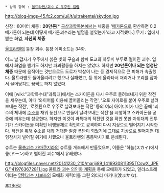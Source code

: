  * 상위 항목 : [[울트라맨/괴수 & 우주인 일람]]

http://blog-imgs-45.fc2.com/u/l/t/ultrakentei/skydon.jpg

신장 : 60미터
체중 : '''20만톤'''[* [[공상과학독본]]에서는 체중을 '[[메가톤]]으로 환산하면 0.2 메가톤이 되는데 어떻게 메가톤괴수라는 별명을 붙였는가'라고 지적했다.]
무기 : 입에서 뿜는 화염, '''자신의 체중'''

[[울트라맨]]의 등장 괴수. 등장 에피소드는 34화.

어느 날 갑자기 우주에서 붉은 빛의 구슬과 함께 도쿄의 하루미 부두로 떨어진 괴수. 입에서 화염을 뿜기도 하지만 파괴활동을 하지는 않았다. 하지만 '''20만톤이나 되는 엄청난 체중''' 때문에 움직이는 것만으로도 도로가 박살이 나는 등 경제적으로 큰 피해가 속출했다. 울트라맨도 들어올리려고 했으나 실패했고, 등 위에 올라타서 때리거나 꼬리를 잡아서 끌어당겨도 꿈쩍도 하지 않았다.

이에 [wiki:"과학특수대"과특대]에서는 스카이돈을 다시 우주로 돌려보내기 위한 작전을 세우는데, 이때 '와이어를 이용해 끌어올리는 작전', '오토 자이로를 붙여 우주로 날려보내는 작전', '로켓탄으로 우주로 날려보내는 작전' 등의 여러 아이디어가 나온 끝에 '괴수의 체내에 [[수소]]를 채워 풍선으로 만들어 날려보내는 작전'을 시행하고 스카이돈을 공중에 띄우는데 성공한다. 하지만 이것이 과특대의 작전인 것을 확인 못한 자위대의 전투기가 스카이돈을 미확인 비행물체로 확인하고 공격하여 다시 지상으로 떨어지기 시작한다. 작전을 위해 수소를 채워 거대한 질량 폭탄이 되었기에 그대로 지상으로 떨어지면 대형참사가 벌어질 위기에 처했으나 울트라맨의 몸통박치기로 분쇄된다.

슈트는 [[물총괴수 가마쿠지라]]의 슈트를 개조해서 만들었으며, 이름은 '하늘(スカイ)에서 쿵(ドーン)하고 떨어진 괴수'에서 유래했다.

http://blogfiles.naver.net/20141230_210/mariji89_1419930811395TCswX_JPEG/1419763672811.jpg
[[울트라 괴수 의인화 계획]]을 통해 모에화가 되었고, 일러스트레이터는 [[망령괴수 시보즈]]의 모에화 캐릭터를 그린 와타리 마카나(渡まかな).

[[추가바람]]
